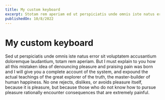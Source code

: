 ```yaml
---
title: My custom keyboard
excerpt: Stotam rem aperiam ed ut perspiciatis unde omnis iste natus error sit
publishedOn: 10/8/2022
---
```


# My custom keyboard

Sed ut perspiciatis unde omnis iste natus error sit voluptatem accusantium doloremque laudantium, totam rem aperiam. But I must explain to you how all this mistaken idea of denouncing pleasure and praising pain was born and I will give you a complete account of the system, and expound the actual teachings of the great explorer of the truth, the master-builder of human happiness. No one rejects, dislikes, or avoids pleasure itself, because it is pleasure, but because those who do not know how to pursue pleasure rationally encounter consequences that are extremely painful.

